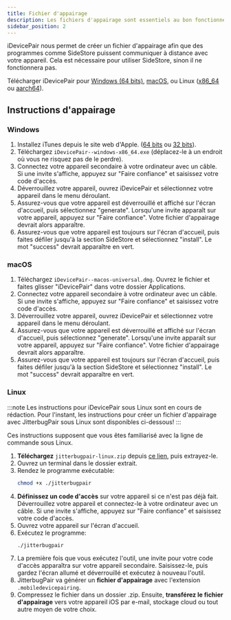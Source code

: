 ```yaml
---
title: Fichier d'appairage
description: Les fichiers d'appairage sont essentiels au bon fonctionnement de SideStore.
sidebar_position: 2
---
```


iDevicePair nous permet de créer un fichier d'appairage afin que des programmes comme SideStore puissent communiquer à distance avec votre appareil. Cela est nécessaire pour utiliser SideStore, sinon il ne fonctionnera pas.

Télécharger iDevicePair pour [Windows (64 bits)](https://github.com/jkcoxson/idevice_pair/releases/latest/download/iDevicePair--windows-x86_64.exe), [macOS](https://github.com/jkcoxson/idevice_pair/releases/latest/download/iDevicePair--macos-universal.dmg), ou Linux ([x86_64](https://github.com/jkcoxson/idevice_pair/releases/latest/download/iDevicePair--linux-x86_64.AppImage) ou [aarch64](https://github.com/jkcoxson/idevice_pair/releases/latest/download/iDevicePair--linux-aarch64.AppImage)).

## Instructions d'appairage

### Windows

1. Installez iTunes depuis le site web d'Apple. ([64 bits](https://apple.com/itunes/download/win64) ou [32 bits](https://apple.com/itunes/download/win32)).
2. Téléchargez `iDevicePair--windows-x86_64.exe` (déplacez-le à un endroit où vous ne risquez pas de le perdre).
3. Connectez votre appareil secondaire à votre ordinateur avec un câble. Si une invite s'affiche, appuyez sur "Faire confiance" et saisissez votre code d'accès.
4. Déverrouillez votre appareil, ouvrez iDevicePair et sélectionnez votre appareil dans le menu déroulant.
5. Assurez-vous que votre appareil est déverrouillé et affiché sur l'écran d'accueil, puis sélectionnez "generate". Lorsqu'une invite apparaît sur votre appareil, appuyez sur "Faire confiance". Votre fichier d'appairage devrait alors apparaître.
6. Assurez-vous que votre appareil est toujours sur l'écran d'accueil, puis faites défiler jusqu'à la section SideStore et sélectionnez "install". Le mot "success" devrait apparaître en vert.

### macOS

1. Téléchargez `iDevicePair--macos-universal.dmg`. Ouvrez le fichier et faites glisser "iDevicePair" dans votre dossier Applications.
2. Connectez votre appareil secondaire à votre ordinateur avec un câble. Si une invite s'affiche, appuyez sur "Faire confiance" et saisissez votre code d'accès.
3. Déverrouillez votre appareil, ouvrez iDevicePair et sélectionnez votre appareil dans le menu déroulant.
4. Assurez-vous que votre appareil est déverrouillé et affiché sur l'écran d'accueil, puis sélectionnez "generate". Lorsqu'une invite apparaît sur votre appareil, appuyez sur "Faire confiance". Votre fichier d'appairage devrait alors apparaître.
5. Assurez-vous que votre appareil est toujours sur l'écran d'accueil, puis faites défiler jusqu'à la section SideStore et sélectionnez "install". Le mot "success" devrait apparaître en vert.

### Linux

:::note
Les instructions pour iDevicePair sous Linux sont en cours de rédaction. Pour l'instant, les instructions pour créer un fichier d'appairage avec JitterbugPair sous Linux sont disponibles ci-dessous!
:::

Ces instructions supposent que vous êtes familiarisé avec la ligne de commande sous Linux.

1. **Téléchargez** `jitterbugpair-linux.zip` depuis [ce lien](https://github.com/osy/Jitterbug/releases/download/v1.3.1/jitterbugpair-linux.zip), puis extrayez-le.
2. Ouvrez un terminal dans le dossier extrait.
3. Rendez le programme exécutable:
   ```bash
   chmod +x ./jitterbugpair
   ```
4. **Définissez un code d'accès** sur votre appareil si ce n'est pas déjà fait. Déverrouillez votre appareil et connectez-le à votre ordinateur avec un câble. Si une invite s'affiche, appuyez sur "Faire confiance" et saisissez votre code d'accès.
5. Ouvrez votre appareil sur l'écran d'accueil.
6. Exécutez le programme:
   ```bash
   ./jitterbugpair
   ```
7. La première fois que vous exécutez l'outil, une invite pour votre code d'accès apparaîtra sur votre appareil secondaire. Saisissez-le, puis gardez l'écran allumé et déverrouillé et exécutez à nouveau l'outil.
8. JitterbugPair va générer un **fichier d'appairage** avec l'extension `.mobiledevicepairing`.
9. Compressez le fichier dans un dossier .zip. Ensuite, **transférez le fichier d'appairage** vers votre appareil iOS par e-mail, stockage cloud ou tout autre moyen de votre choix.
